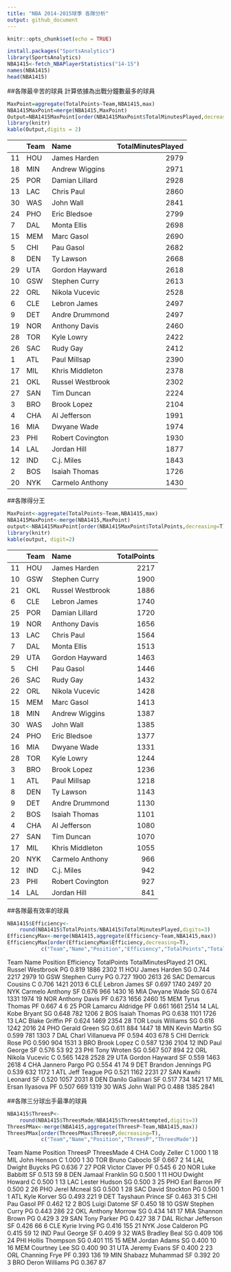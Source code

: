 ---
title: "NBA 2014-2015球季 各隊分析"
output: github_document
---

```{r setup, include=FALSE}
knitr::opts_chunk$set(echo = TRUE)
```

```{r} 
install.packages("SportsAnalytics")
library(SportsAnalytics)
NBA1415<-fetch_NBAPlayerStatistics("14-15")
names(NBA1415)
head(NBA1415)
```


##各隊最辛苦的球員
計算依據為出戰分鐘數最多的球員

```{r }
MaxPoint=aggregate(TotalPoints~Team,NBA1415,max)
NBA1415MaxPoint=merge(NBA1415,MaxPoint)
Output=NBA1415MaxPoint[order(NBA1415MaxPoint$TotalMinutesPlayed,decreasing = T),c("Team","Name","TotalMinutesPlayed")]
library(knitr)
kable(Output,digits = 2)
```
|   |Team |Name             | TotalMinutesPlayed|
|:--|:----|:----------------|------------------:|
|11 |HOU  |James Harden     |               2979|
|18 |MIN  |Andrew Wiggins   |               2971|
|25 |POR  |Damian Lillard   |               2928|
|13 |LAC  |Chris Paul       |               2860|
|30 |WAS  |John Wall        |               2841|
|24 |PHO  |Eric Bledsoe     |               2799|
|7  |DAL  |Monta Ellis      |               2698|
|15 |MEM  |Marc Gasol       |               2690|
|5  |CHI  |Pau Gasol        |               2682|
|8  |DEN  |Ty Lawson        |               2668|
|29 |UTA  |Gordon Hayward   |               2618|
|10 |GSW  |Stephen Curry    |               2613|
|22 |ORL  |Nikola Vucevic   |               2528|
|6  |CLE  |Lebron James     |               2497|
|9  |DET  |Andre Drummond   |               2497|
|19 |NOR  |Anthony Davis    |               2460|
|28 |TOR  |Kyle Lowry       |               2422|
|26 |SAC  |Rudy Gay         |               2412|
|1  |ATL  |Paul Millsap     |               2390|
|17 |MIL  |Khris Middleton  |               2378|
|21 |OKL  |Russel Westbrook |               2302|
|27 |SAN  |Tim Duncan       |               2224|
|3  |BRO  |Brook Lopez      |               2104|
|4  |CHA  |Al Jefferson     |               1991|
|16 |MIA  |Dwyane Wade      |               1974|
|23 |PHI  |Robert Covington |               1930|
|14 |LAL  |Jordan Hill      |               1877|
|12 |IND  |C.j. Miles       |               1843|
|2  |BOS  |Isaiah Thomas    |               1726|
|20 |NYK  |Carmelo Anthony  |               1430|

##各隊得分王

```{r }
MaxPoint<-aggregate(TotalPoints~Team,NBA1415,max)
NBA1415MaxPoint<-merge(NBA1415,MaxPoint)
output<-NBA1415MaxPoint[order(NBA1415MaxPoint$TotalPoints,decreasing=T),c("Team","Name","TotalPoints")]
library(knitr)
kable(output, digit=2)
```
|   |Team |Name             | TotalPoints|
|:--|:----|:----------------|-----------:|
|11 |HOU  |James Harden     |        2217|
|10 |GSW  |Stephen Curry    |        1900|
|21 |OKL  |Russel Westbrook |        1886|
|6  |CLE  |Lebron James     |        1740|
|25 |POR  |Damian Lillard   |        1720|
|19 |NOR  |Anthony Davis    |        1656|
|13 |LAC  |Chris Paul       |        1564|
|7  |DAL  |Monta Ellis      |        1513|
|29 |UTA  |Gordon Hayward   |        1463|
|5  |CHI  |Pau Gasol        |        1446|
|26 |SAC  |Rudy Gay         |        1432|
|22 |ORL  |Nikola Vucevic   |        1428|
|15 |MEM  |Marc Gasol       |        1413|
|18 |MIN  |Andrew Wiggins   |        1387|
|30 |WAS  |John Wall        |        1385|
|24 |PHO  |Eric Bledsoe     |        1377|
|16 |MIA  |Dwyane Wade      |        1331|
|28 |TOR  |Kyle Lowry       |        1244|
|3  |BRO  |Brook Lopez      |        1236|
|1  |ATL  |Paul Millsap     |        1218|
|8  |DEN  |Ty Lawson        |        1143|
|9  |DET  |Andre Drummond   |        1130|
|2  |BOS  |Isaiah Thomas    |        1101|
|4  |CHA  |Al Jefferson     |        1080|
|27 |SAN  |Tim Duncan       |        1070|
|17 |MIL  |Khris Middleton  |        1055|
|20 |NYK  |Carmelo Anthony  |         966|
|12 |IND  |C.j. Miles       |         942|
|23 |PHI  |Robert Covington |         927|
|14 |LAL  |Jordan Hill      |         841|

##各隊最有效率的球員

```{r }
NBA1415$Efficiency<-
    round(NBA1415$TotalPoints/NBA1415$TotalMinutesPlayed,digits=3)
EfficiencyMax<-merge(NBA1415,aggregate(Efficiency~Team,NBA1415,max))
EfficiencyMax[order(EfficiencyMax$Efficiency,decreasing=T),
           c("Team","Name","Position","Efficiency","TotalPoints","TotalMinutesPlayed")]

```
   Team             Name Position Efficiency TotalPoints TotalMinutesPlayed
21  OKL Russel Westbrook       PG      0.819        1886               2302
11  HOU     James Harden       SG      0.744        2217               2979
10  GSW    Stephen Curry       PG      0.727        1900               2613
26  SAC Demarcus Cousins        C      0.706        1421               2013
6   CLE     Lebron James       SF      0.697        1740               2497
20  NYK  Carmelo Anthony       SF      0.676         966               1430
16  MIA      Dwyane Wade       SG      0.674        1331               1974
19  NOR    Anthony Davis       PF      0.673        1656               2460
15  MEM     Tyrus Thomas       PF      0.667           4                  6
25  POR Lamarcu Aldridge       PF      0.661        1661               2514
14  LAL      Kobe Bryant       SG      0.648         782               1206
2   BOS    Isaiah Thomas       PG      0.638        1101               1726
13  LAC    Blake Griffin       PF      0.624        1469               2354
28  TOR   Louis Williams       SG      0.616        1242               2016
24  PHO     Gerald Green       SG      0.611         884               1447
18  MIN     Kevin Martin       SG      0.599         781               1303
7   DAL Charl Villanueva       PF      0.594         403                678
5   CHI     Derrick Rose       PG      0.590         904               1531
3   BRO      Brook Lopez        C      0.587        1236               2104
12  IND      Paul George       SF      0.576          53                 92
23  PHI      Tony Wroten       SG      0.567         507                894
22  ORL   Nikola Vucevic        C      0.565        1428               2528
29  UTA   Gordon Hayward       SF      0.559        1463               2618
4   CHA    Jannero Pargo       PG      0.554          41                 74
9   DET Brandon Jennings       PG      0.539         632               1172
1   ATL      Jeff Teague       PG      0.521        1162               2231
27  SAN    Kawhi Leonard       SF      0.520        1057               2031
8   DEN Danilo Gallinari       SF      0.517         734               1421
17  MIL   Ersan Ilyasova       PF      0.507         669               1319
30  WAS        John Wall       PG      0.488        1385               2841

##各隊三分球出手最準的球員

```{r }

NBA1415$ThreesP<-
    round(NBA1415$ThreesMade/NBA1415$ThreesAttempted,digits=3)
ThreesPMax<-merge(NBA1415,aggregate(ThreesP~Team,NBA1415,max))
ThreesPMax[order(ThreesPMax$ThreesP,decreasing=T),
           c("Team","Name","Position","ThreesP","ThreesMade")]

```
   Team             Name Position ThreesP ThreesMade
4   CHA      Cody Zeller        C   1.000          1
18  MIL      John Henson        C   1.000          1
30  TOR    Bruno Caboclo       SF   0.667          2
14  LAL    Dwight Buycks       PG   0.636          7
27  POR    Victor Claver       PF   0.545          6
20  NOR     Luke Babbitt       SF   0.513         59
8   DEN  Jamaal Franklin       SG   0.500          1
11  HOU    Dwight Howard        C   0.500          1
13  LAC    Lester Hudson       SG   0.500          3
25  PHO      Earl Barron       PF   0.500          2
26  PHO     Jerel Mcneal       SG   0.500          1
28  SAC   David Stockton       PG   0.500          1
1   ATL      Kyle Korver       SG   0.493        221
9   DET  Tayshaun Prince       SF   0.463         31
5   CHI        Pau Gasol       PF   0.462         12
2   BOS     Luigi Datome       SF   0.450         18
10  GSW    Stephen Curry       PG   0.443        286
22  OKL   Anthony Morrow       SG   0.434        141
17  MIA    Shannon Brown       PG   0.429          3
29  SAN      Tony Parker       PG   0.427         38
7   DAL Richar Jefferson       SF   0.426         66
6   CLE     Kyrie Irving       PG   0.416        155
21  NYK    Jose Calderon       PG   0.415         59
12  IND      Paul George       SF   0.409          9
32  WAS     Bradley Beal       SG   0.409        106
24  PHI  Hollis Thompson       SG   0.401        115
15  MEM     Jordan Adams       SG   0.400         10
16  MEM     Courtney Lee       SG   0.400         90
31  UTA     Jeremy Evans       SF   0.400          2
23  ORL    Channing Frye       PF   0.393        136
19  MIN Shabazz Muhammad       SF   0.392         20
3   BRO   Deron Williams       PG   0.367         87

